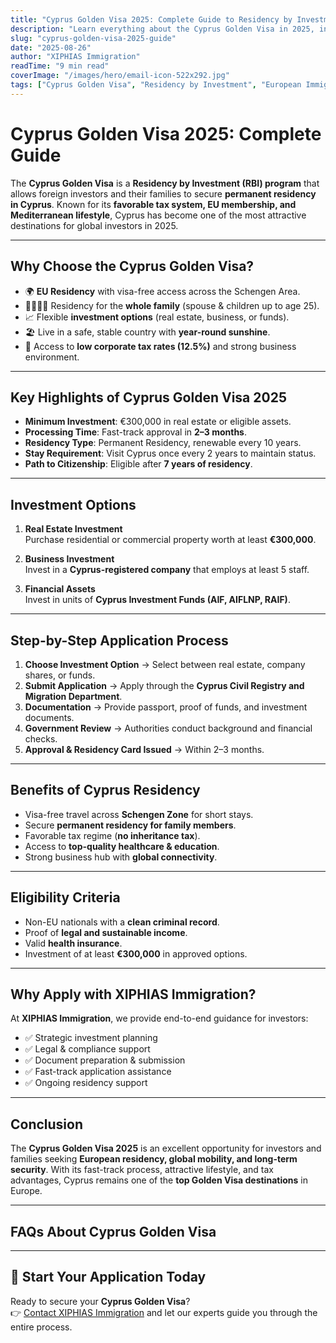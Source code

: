```yaml
---
title: "Cyprus Golden Visa 2025: Complete Guide to Residency by Investment"
description: "Learn everything about the Cyprus Golden Visa in 2025, including eligibility, investment options, benefits, and application process. Secure European residency for you and your family."
slug: "cyprus-golden-visa-2025-guide"
date: "2025-08-26"
author: "XIPHIAS Immigration"
readTime: "9 min read"
coverImage: "/images/hero/email-icon-522x292.jpg"
tags: ["Cyprus Golden Visa", "Residency by Investment", "European Immigration", "Citizenship by Investment", "Immigration 2025"]
---
```


# Cyprus Golden Visa 2025: Complete Guide  

The **Cyprus Golden Visa** is a **Residency by Investment (RBI) program** that allows foreign investors and their families to secure **permanent residency in Cyprus**. Known for its **favorable tax system, EU membership, and Mediterranean lifestyle**, Cyprus has become one of the most attractive destinations for global investors in 2025.  

---

## Why Choose the Cyprus Golden Visa?  

- 🌍 **EU Residency** with visa-free access across the Schengen Area.  
- 👨‍👩‍👧‍👦 Residency for the **whole family** (spouse & children up to age 25).  
- 📈 Flexible **investment options** (real estate, business, or funds).  
- 🏖️ Live in a safe, stable country with **year-round sunshine**.  
- 💼 Access to **low corporate tax rates (12.5%)** and strong business environment.  

---

## Key Highlights of Cyprus Golden Visa 2025  

- **Minimum Investment**: €300,000 in real estate or eligible assets.  
- **Processing Time**: Fast-track approval in **2–3 months**.  
- **Residency Type**: Permanent Residency, renewable every 10 years.  
- **Stay Requirement**: Visit Cyprus once every 2 years to maintain status.  
- **Path to Citizenship**: Eligible after **7 years of residency**.  

---

## Investment Options  

1. **Real Estate Investment**  
   Purchase residential or commercial property worth at least **€300,000**.  

2. **Business Investment**  
   Invest in a **Cyprus-registered company** that employs at least 5 staff.  

3. **Financial Assets**  
   Invest in units of **Cyprus Investment Funds (AIF, AIFLNP, RAIF)**.  

---

## Step-by-Step Application Process  

1. **Choose Investment Option** → Select between real estate, company shares, or funds.  
2. **Submit Application** → Apply through the **Cyprus Civil Registry and Migration Department**.  
3. **Documentation** → Provide passport, proof of funds, and investment documents.  
4. **Government Review** → Authorities conduct background and financial checks.  
5. **Approval & Residency Card Issued** → Within 2–3 months.  

---

## Benefits of Cyprus Residency  

- Visa-free travel across **Schengen Zone** for short stays.  
- Secure **permanent residency for family members**.  
- Favorable tax regime (**no inheritance tax**).  
- Access to **top-quality healthcare & education**.  
- Strong business hub with **global connectivity**.  

---

## Eligibility Criteria  

- Non-EU nationals with a **clean criminal record**.  
- Proof of **legal and sustainable income**.  
- Valid **health insurance**.  
- Investment of at least **€300,000** in approved options.  

---

## Why Apply with XIPHIAS Immigration?  

At **XIPHIAS Immigration**, we provide end-to-end guidance for investors:  

- ✅ Strategic investment planning  
- ✅ Legal & compliance support  
- ✅ Document preparation & submission  
- ✅ Fast-track application assistance  
- ✅ Ongoing residency support  

---

## Conclusion  

The **Cyprus Golden Visa 2025** is an excellent opportunity for investors and families seeking **European residency, global mobility, and long-term security**. With its fast-track process, attractive lifestyle, and tax advantages, Cyprus remains one of the **top Golden Visa destinations** in Europe.  

---

## FAQs About Cyprus Golden Visa  

<FAQItem 
  question="What is the minimum investment required for Cyprus Golden Visa?" 
  answer="The minimum investment is €300,000, typically in real estate or other eligible assets." 
/>  

<FAQItem 
  question="Can I include my family in the Cyprus Golden Visa application?" 
  answer="Yes. The program allows you to include your spouse and dependent children up to 25 years of age." 
/>  

<FAQItem 
  question="How long does it take to get the Cyprus Golden Visa?" 
  answer="The processing time is typically 2–3 months for approval." 
/>  

<FAQItem 
  question="Do I need to live in Cyprus full-time to maintain residency?" 
  answer="No. You only need to visit Cyprus once every 2 years to keep your residency status active." 
/>  

<FAQItem 
  question="Does Cyprus Golden Visa lead to citizenship?" 
  answer="Yes. After 7 years of residency, you can apply for Cyprus citizenship subject to fulfilling all legal requirements." 
/>  

---

## 📩 Start Your Application Today  

Ready to secure your **Cyprus Golden Visa**?  
👉 [Contact XIPHIAS Immigration](https://www.xiphiasimmigration.com) and let our experts guide you through the entire process.  
